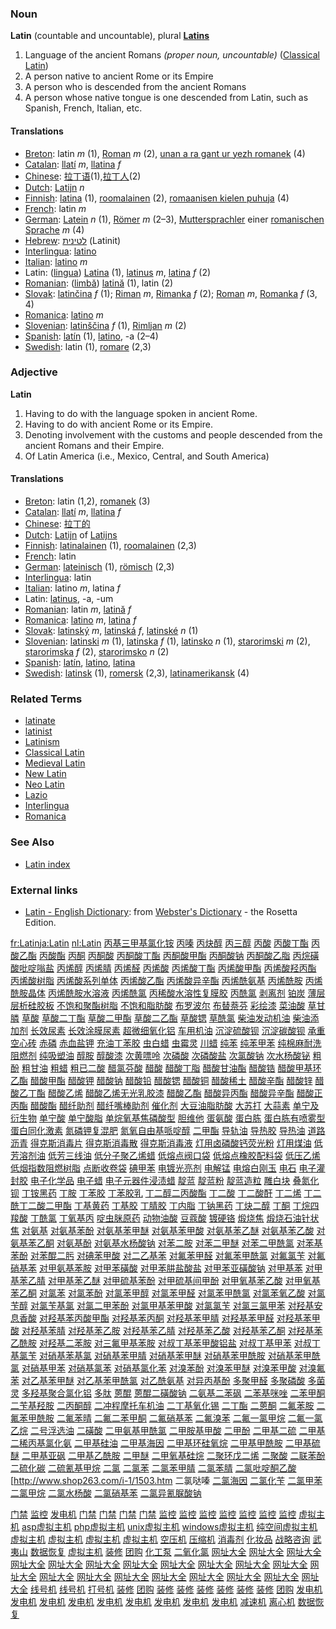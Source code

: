 === Noun ===
'''Latin'''  (countable and uncountable), plural '''[[Latins]]'''

# Language of the ancient Romans ''(proper noun, uncountable)'' ([[Classical Latin]])
# A person native to ancient Rome or its Empire
# A person who is descended from the ancient Romans
# A person whose native tongue is one descended from Latin, such as Spanish, French, Italian, etc.

====Translations====
*[[Breton]]: latin ''m'' (1), [[Roman]] ''m'' (2), [[unan a ra gant ur yezh romanek]] (4)
*[[Catalan]]: [[llatí]] ''m'', [[llatina]] ''f''
*[[Chinese]]: [[拉丁语]](1),[[拉丁人]](2)
*[[Dutch]]: [[Latijn]] ''n''
*[[Finnish]]: [[latina]] (1), [[roomalainen]] (2), [[romaanisen kielen puhuja]] (4)
*[[French]]: latin ''m''
*[[German]]: [[Latein]] ''n'' (1), [[Römer]] ''m'' (2–3), [[Muttersprachler]] einer [[romanische Sprache|romanischen Sprache]] ''m'' (4)
*[[Hebrew]]: [[לטינית]] (Latinit)
*[[Interlingua]]: [[latino]]
*[[Italian]]: [[latino]] ''m''
*Latin: ([[lingua]]) [[Latina]] (1), [[latinus]] ''m'', [[latina]] ''f'' (2)
*[[Romanian]]: ([[limbă]]) [[latină]] (1), latin (2)
*[[Slovak]]: [[latinčina]] ''f'' (1); [[Riman]] ''m'', [[Rimanka]] ''f'' (2); [[Roman]] ''m'', [[Romanka]] ''f'' (3, 4)
*[[Romanica]]: [[latino]] ''m''
*[[Slovenian]]: [[latinščina]] ''f'' (1), [[Rimljan]] ''m'' (2)
*[[Spanish]]: [[latín]] (1), [[latino]], -a (2–4)
*[[Swedish]]: latin (1), [[romare]] (2,3)

=== Adjective ===
'''Latin'''

# Having to do with the language spoken in ancient Rome.
# Having to do with ancient Rome or its Empire.
# Denoting involvement with the customs and people descended from the ancient Romans and their Empire.
# Of Latin America (i.e., Mexico, Central, and South America)

====Translations====
*[[Breton]]: latin (1,2), [[romanek]] (3)
*[[Catalan]]: [[llatí]] ''m'', [[llatina]] ''f''
*[[Chinese]]: [[拉丁的]]
*[[Dutch]]: [[Latijn]] of [[Latijns]]
*[[Finnish]]: [[latinalainen]] (1), [[roomalainen]] (2,3)
*[[French]]: latin
*[[German]]: [[lateinisch]] (1), [[römisch]] (2,3)
*[[Interlingua]]: latin
*[[Italian]]: latino ''m'', latina ''f''
*Latin: [[latinus]], -a, -um
*[[Romanian]]: latin ''m'', [[latină]] ''f''
*[[Romanica]]: [[latino]] ''m'', [[latina]] ''f''
*[[Slovak]]: [[latinský]] ''m'', [[latinská]] ''f'', [[latinské]] ''n'' (1)
*[[Slovenian]]: [[latinski]] ''m'' (1), [[latinska]] ''f'' (1), [[latinsko]] ''n'' (1), [[starorimski]] ''m'' (2), [[starorimska]] ''f'' (2), [[starorimsko]] ''n'' (2)
*[[Spanish]]: [[latín]], [[latino]], [[latina]]
*[[Swedish]]: [[latinsk]] (1), [[romersk]] (2,3), [[latinamerikansk]] (4)

=== Related Terms ===
*[[latinate]]
*[[latinist]]
*[[Latinism]]
*[[Classical Latin]]
*[[Medieval Latin]]
*[[New Latin]]
*[[Neo Latin]]
*[[Lazio]]
*[[Interlingua]]
*[[Romanica]]

===See Also===

*[[Wiktionary:Latin index|Latin index]]

=== External links===
*[http://www.websters-online-dictionary.org/definition/Latin-english/ Latin - English Dictionary]: from [http://www.websters-online-dictionary.org/ Webster's Dictionary] - the Rosetta Edition.
[[fr:Latin]][[ja:Latin]]
[[nl:Latin]]
[http://www.shop263.com/i-1/1201.htm 丙基三甲基氯化铵]
[http://www.shop263.com/i-1/1202.htm 丙嗪]
[http://www.shop263.com/i-1/1203.htm 丙炔醇]
[http://www.shop263.com/i-1/1204.htm 丙三醇]
[http://www.shop263.com/i-1/1205.htm 丙酸]
[http://www.shop263.com/i-1/1206.htm 丙酸丁酯]
[http://www.shop263.com/i-1/1207.htm 丙酸乙酯]
[http://www.shop263.com/i-1/1208.htm 丙酸酯]
[http://www.shop263.com/i-1/1209.htm 丙酮]
[http://www.shop263.com/i-1/1210.htm 丙酮酸]
[http://www.shop263.com/i-1/1211.htm 丙酮酸丁酯]
[http://www.shop263.com/i-1/1212.htm 丙酮酸甲酯]
[http://www.shop263.com/i-1/1213.htm 丙酮酸钠]
[http://www.shop263.com/i-1/1214.htm 丙酮酸乙脂]
[http://www.shop263.com/i-1/1215.htm 丙烷磺酸吡啶嗡盐]
[http://www.shop263.com/i-1/1216.htm 丙烯醇]
[http://www.shop263.com/i-1/1217.htm 丙烯腈]
[http://www.shop263.com/i-1/1218.htm 丙烯醛]
[http://www.shop263.com/i-1/1219.htm 丙烯酸]
[http://www.shop263.com/i-1/1220.htm 丙烯酸丁酯]
[http://www.shop263.com/i-1/1221.htm 丙烯酸甲酯]
[http://www.shop263.com/i-1/1222.htm 丙烯酸羟丙酯]
[http://www.shop263.com/i-1/1223.htm 丙烯酸树脂]
[http://www.shop263.com/i-1/1224.htm 丙烯酸系列单体]
[http://www.shop263.com/i-1/1225.htm 丙烯酸乙酯]
[http://www.shop263.com/i-1/1226.htm 丙烯酸异辛酯]
[http://www.shop263.com/i-1/1227.htm 丙烯酰氨基]
[http://www.shop263.com/i-1/1228.htm 丙烯酰胺]
[http://www.shop263.com/i-1/1229.htm 丙烯酰胺晶体]
[http://www.shop263.com/i-1/1230.htm 丙烯酰胺水溶液]
[http://www.shop263.com/i-1/1231.htm 丙烯酰氯]
[http://www.shop263.com/i-1/1232.htm 丙稀酸水溶性复膜胶]
[http://www.shop263.com/i-1/1233.htm 丙酰氯]
[http://www.shop263.com/i-1/1234.htm 剥离剂]
[http://www.shop263.com/i-1/1235.htm 铂炭]
[http://www.shop263.com/i-1/1236.htm 薄层层析硅胶板]
[http://www.shop263.com/i-1/1237.htm 不饱和聚酯树脂]
[http://www.shop263.com/i-1/1238.htm 不饱和脂肪酸]
[http://www.shop263.com/i-1/1239.htm 布罗波尔]
[http://www.shop263.com/i-1/1240.htm 布替萘芬]
[http://www.shop263.com/i-1/1241.htm 彩绘漆]
[http://www.shop263.com/i-1/1242.htm 菜油酸]
[http://www.shop263.com/i-1/1243.htm 草甘膦]
[http://www.shop263.com/i-1/1244.htm 草酸]
[http://www.shop263.com/i-1/1245.htm 草酸二丁酯]
[http://www.shop263.com/i-1/1246.htm 草酸二甲酯]
[http://www.shop263.com/i-1/1247.htm 草酸二乙酯]
[http://www.shop263.com/i-1/1248.htm 草酸锶]
[http://www.shop263.com/i-1/1249.htm 草酰氯]
[http://www.shop263.com/i-1/1250.htm 柴油发动机油]
[http://www.shop263.com/i-1/1251.htm 柴油添加剂]
[http://www.shop263.com/i-1/1252.htm 长效尿素]
[http://www.shop263.com/i-1/1253.htm 长效涂膜尿素]
[http://www.shop263.com/i-1/1254.htm 超微细氧化铝]
[http://www.shop263.com/i-1/1255.htm 车用机油]
[http://www.shop263.com/i-1/1256.htm 沉淀硫酸钡]
[http://www.shop263.com/i-1/1257.htm 沉淀碳酸钡]
[http://www.shop263.com/i-1/1258.htm 承重空心砖]
[http://www.shop263.com/i-1/1259.htm 赤磷]
[http://www.shop263.com/i-1/1260.htm 赤血盐钾]
[http://www.shop263.com/i-1/1261.htm 充油丁苯胶]
[http://www.shop263.com/i-1/1262.htm 虫白蜡]
[http://www.shop263.com/i-1/1263.htm 虫霉灵]
[http://www.shop263.com/i-1/1264.htm 川蜡]
[http://www.shop263.com/i-1/1265.htm 纯苯]
[http://www.shop263.com/i-1/1266.htm 纯苯甲苯]
[http://www.shop263.com/i-1/1267.htm 纯棉麻耐洗阻燃剂]
[http://www.shop263.com/i-1/1268.htm 纯吸塑油]
[http://www.shop263.com/i-1/1269.htm 醇胺]
[http://www.shop263.com/i-1/1270.htm 醇酸漆]
[http://www.shop263.com/i-1/1271.htm 次黄嘌呤]
[http://www.shop263.com/i-1/1272.htm 次磷酸]
[http://www.shop263.com/i-1/1273.htm 次磷酸盐]
[http://www.shop263.com/i-1/1274.htm 次氯酸钠]
[http://www.shop263.com/i-1/1275.htm 次水杨酸铋]
[http://www.shop263.com/i-1/1276.htm 粗酚]
[http://www.shop263.com/i-1/1277.htm 粗甘油]
[http://www.shop263.com/i-1/1278.htm 粗蜡]
[http://www.shop263.com/i-1/1279.htm 粗已二酸]
[http://www.shop263.com/i-1/1280.htm 醋氯芬酸]
[http://www.shop263.com/i-1/1281.htm 醋酸]
[http://www.shop263.com/i-1/1282.htm 醋酸丁脂]
[http://www.shop263.com/i-1/1283.htm 醋酸甘油酯]
[http://www.shop263.com/i-1/1284.htm 醋酸锆]
[http://www.shop263.com/i-1/1285.htm 醋酸甲基环乙酯]
[http://www.shop263.com/i-1/1286.htm 醋酸甲酯]
[http://www.shop263.com/i-1/1287.htm 醋酸钾]
[http://www.shop263.com/i-1/1288.htm 醋酸钠]
[http://www.shop263.com/i-1/1289.htm 醋酸铅]
[http://www.shop263.com/i-1/1290.htm 醋酸锶]
[http://www.shop263.com/i-1/1291.htm 醋酸铜]
[http://www.shop263.com/i-1/1292.htm 醋酸稀土]
[http://www.shop263.com/i-1/1293.htm 醋酸辛酯]
[http://www.shop263.com/i-1/1294.htm 醋酸锌]
[http://www.shop263.com/i-1/1295.htm 醋酸乙丁酯]
[http://www.shop263.com/i-1/1296.htm 醋酸乙烯]
[http://www.shop263.com/i-1/1297.htm 醋酸乙烯无光乳胶漆]
[http://www.shop263.com/i-1/1298.htm 醋酸乙酯]
[http://www.shop263.com/i-1/1299.htm 醋酸异丙酯]
[http://www.shop263.com/i-1/1300.htm 醋酸异辛酯]
[http://www.shop263.com/i-1/1301.htm 醋酸正丙酯]
[http://www.shop263.com/i-1/1302.htm 醋酸酯]
[http://www.shop263.com/i-1/1303.htm 醋纤助剂]
[http://www.shop263.com/i-1/1304.htm 醋纤嘴棒助剂]
[http://www.shop263.com/i-1/1305.htm 催化剂]
[http://www.shop263.com/i-1/1306.htm 大豆油脂肪酸]
[http://www.shop263.com/i-1/1307.htm 大苏打]
[http://www.shop263.com/i-1/1308.htm 大蒜素]
[http://www.shop263.com/i-1/1309.htm 单宁及衍生物]
[http://www.shop263.com/i-1/1310.htm 单宁酸]
[http://www.shop263.com/i-1/1311.htm 单宁酸脂]
[http://www.shop263.com/i-1/1312.htm 单烷氧基焦磷酸型]
[http://www.shop263.com/i-1/1313.htm 胆维他]
[http://www.shop263.com/i-1/1314.htm 蛋氨酸]
[http://www.shop263.com/i-1/1315.htm 蛋白胨]
[http://www.shop263.com/i-1/1316.htm 蛋白胨有喷雾型]
[http://www.shop263.com/i-1/1317.htm 蛋白同化激素]
[http://www.shop263.com/i-1/1318.htm 氮磷钾复混肥]
[http://www.shop263.com/i-1/1319.htm 氮氧自由基哌啶醇]
[http://www.shop263.com/i-1/1320.htm 二甲酯]
[http://www.shop263.com/i-1/1321.htm 导轨油]
[http://www.shop263.com/i-1/1322.htm 导热胶]
[http://www.shop263.com/i-1/1323.htm 导热油]
[http://www.shop263.com/i-1/1324.htm 道路沥青]
[http://www.shop263.com/i-1/1325.htm 得克斯消毒片]
[http://www.shop263.com/i-1/1326.htm 得克斯消毒散]
[http://www.shop263.com/i-1/1327.htm 得克斯消毒液]
[http://www.shop263.com/i-1/1328.htm 灯用卤磷酸钙荧光粉]
[http://www.shop263.com/i-1/1329.htm 灯用煤油]
[http://www.shop263.com/i-1/1330.htm 低芳溶剂油]
[http://www.shop263.com/i-1/1331.htm 低芳三线油]
[http://www.shop263.com/i-1/1332.htm 低分子聚乙烯蜡]
[http://www.shop263.com/i-1/1333.htm 低熔点阀口袋]
[http://www.shop263.com/i-1/1334.htm 低熔点橡胶配料袋]
[http://www.shop263.com/i-1/1335.htm 低压乙烯]
[http://www.shop263.com/i-1/1336.htm 低烟指数阻燃树脂]
[http://www.shop263.com/i-1/1337.htm 点断收卷袋]
[http://www.shop263.com/i-1/1338.htm 碘甲苯]
[http://www.shop263.com/i-1/1339.htm 电镀光亮剂]
[http://www.shop263.com/i-1/1340.htm 电解锰]
[http://www.shop263.com/i-1/1341.htm 电熔白刚玉]
[http://www.shop263.com/i-1/1342.htm 电石]
[http://www.shop263.com/i-1/1343.htm 电子灌封胶]
[http://www.shop263.com/i-1/1344.htm 电子化学品]
[http://www.shop263.com/i-1/1345.htm 电子蜡]
[http://www.shop263.com/i-1/1346.htm 电子元器件浸渍蜡]
[http://www.shop263.com/i-1/1347.htm 靛蓝]
[http://www.shop263.com/i-1/1348.htm 靛蓝粉]
[http://www.shop263.com/i-1/1349.htm 靛蓝造粒]
[http://www.shop263.com/i-1/1350.htm 雕白块]
[http://www.shop263.com/i-1/1351.htm 叠氮化钡]
[http://www.shop263.com/i-1/1352.htm 丁铵黑药]
[http://www.shop263.com/i-1/1353.htm 丁胺]
[http://www.shop263.com/i-1/1354.htm 丁苯胶]
[http://www.shop263.com/i-1/1355.htm 丁苯胶乳]
[http://www.shop263.com/i-1/1356.htm 丁二醇二丙酸酯]
[http://www.shop263.com/i-1/1357.htm 丁二酸]
[http://www.shop263.com/i-1/1358.htm 丁二酸酐]
[http://www.shop263.com/i-1/1359.htm 丁二烯]
[http://www.shop263.com/i-1/1360.htm 丁二酰丁二酸二甲酯]
[http://www.shop263.com/i-1/1361.htm 丁基黄药]
[http://www.shop263.com/i-1/1362.htm 丁基胶]
[http://www.shop263.com/i-1/1363.htm 丁腈胶]
[http://www.shop263.com/i-1/1364.htm 丁内脂]
[http://www.shop263.com/i-1/1365.htm 丁钠黑药]
[http://www.shop263.com/i-1/1366.htm 丁炔二醇]
[http://www.shop263.com/i-1/1367.htm 丁酮]
[http://www.shop263.com/i-1/1368.htm 丁烷四羧酸]
[http://www.shop263.com/i-1/1369.htm 丁酰氯]
[http://www.shop263.com/i-1/1370.htm 丁氧基丙]
[http://www.shop263.com/i-1/1371.htm 啶虫脒原药]
[http://www.shop263.com/i-1/1372.htm 动物油酸]
[http://www.shop263.com/i-1/1373.htm 豆蔻酸]
[http://www.shop263.com/i-1/1374.htm 镀硬铬]
[http://www.shop263.com/i-1/1375.htm 煅烧焦]
[http://www.shop263.com/i-1/1376.htm 煅烧石油针状焦]
[http://www.shop263.com/i-1/1377.htm 对氨基]
[http://www.shop263.com/i-1/1378.htm 对氨基苯酚]
[http://www.shop263.com/i-1/1379.htm 对氨基苯甲醚]
[http://www.shop263.com/i-1/1380.htm 对氨基苯甲酸]
[http://www.shop263.com/i-1/1381.htm 对氨基苯乙醚]
[http://www.shop263.com/i-1/1382.htm 对氨基苯乙酸]
[http://www.shop263.com/i-1/1383.htm 对氨基苯乙酮]
[http://www.shop263.com/i-1/1384.htm 对氨基酚]
[http://www.shop263.com/i-1/1385.htm 对氨基水杨酸钠]
[http://www.shop263.com/i-1/1386.htm 对苯二胺]
[http://www.shop263.com/i-1/1387.htm 对苯二甲醚]
[http://www.shop263.com/i-1/1388.htm 对苯二甲酰氯]
[http://www.shop263.com/i-1/1389.htm 对苯基苯酚]
[http://www.shop263.com/i-1/1390.htm 对苯醌二肟]
[http://www.shop263.com/i-1/1391.htm 对碘苯甲酸]
[http://www.shop263.com/i-1/1392.htm 对二乙基苯]
[http://www.shop263.com/i-1/1393.htm 对氟苯甲醛]
[http://www.shop263.com/i-1/1394.htm 对氟苯甲酰氯]
[http://www.shop263.com/i-1/1395.htm 对氟氯苄]
[http://www.shop263.com/i-1/1396.htm 对氟硝基苯]
[http://www.shop263.com/i-1/1397.htm 对甲氨基苯胺]
[http://www.shop263.com/i-1/1398.htm 对甲苯磺酸]
[http://www.shop263.com/i-1/1399.htm 对甲苯肼盐酸盐]
[http://www.shop263.com/i-1/1400.htm 对甲苯亚磺酸钠]
[http://www.shop263.com/i-1/1401.htm 对甲基苯]
[http://www.shop263.com/i-1/1402.htm 对甲基苯乙腈]
[http://www.shop263.com/i-1/1403.htm 对甲基苯乙醚]
[http://www.shop263.com/i-1/1404.htm 对甲硫基苯酚]
[http://www.shop263.com/i-1/1405.htm 对甲硫基间甲酚]
[http://www.shop263.com/i-1/1406.htm 对甲氧基苯乙酸]
[http://www.shop263.com/i-1/1407.htm 对甲氧基苯乙酮]
[http://www.shop263.com/i-1/1408.htm 对氯苯]
[http://www.shop263.com/i-1/1409.htm 对氯苯酚]
[http://www.shop263.com/i-1/1410.htm 对氯苯甲醇]
[http://www.shop263.com/i-1/1411.htm 对氯苯甲醛]
[http://www.shop263.com/i-1/1412.htm 对氯苯甲酰氯]
[http://www.shop263.com/i-1/1413.htm 对氯苯氧乙酸]
[http://www.shop263.com/i-1/1414.htm 对氯苄醇]
[http://www.shop263.com/i-1/1415.htm 对氯苄基氯]
[http://www.shop263.com/i-1/1416.htm 对氯二甲苯酚]
[http://www.shop263.com/i-1/1417.htm 对氯甲基苯甲酸]
[http://www.shop263.com/i-1/1418.htm 对氯氯苄]
[http://www.shop263.com/i-1/1419.htm 对氯三氯甲苯]
[http://www.shop263.com/i-1/1420.htm 对羟基安息香酸]
[http://www.shop263.com/i-1/1421.htm 对羟基苯丙酸甲酯]
[http://www.shop263.com/i-1/1422.htm 对羟基苯丙酮]
[http://www.shop263.com/i-1/1423.htm 对羟基苯甲腈]
[http://www.shop263.com/i-1/1424.htm 对羟基苯甲醛]
[http://www.shop263.com/i-1/1425.htm 对羟基苯甲酸]
[http://www.shop263.com/i-1/1426.htm 对羟基苯腈]
[http://www.shop263.com/i-1/1427.htm 对羟基苯乙胺]
[http://www.shop263.com/i-1/1428.htm 对羟基苯乙腈]
[http://www.shop263.com/i-1/1429.htm 对羟基苯乙酸]
[http://www.shop263.com/i-1/1430.htm 对羟基苯乙酮]
[http://www.shop263.com/i-1/1431.htm 对羟基苯乙酰胺]
[http://www.shop263.com/i-1/1432.htm 对羟基二苯胺]
[http://www.shop263.com/i-1/1433.htm 对三氟甲基苯胺]
[http://www.shop263.com/i-1/1434.htm 对叔丁基苯甲酸铝盐]
[http://www.shop263.com/i-1/1435.htm 对叔丁基甲苯]
[http://www.shop263.com/i-1/1436.htm 对叔丁基氯苄]
[http://www.shop263.com/i-1/1437.htm 对硝基苯基氯]
[http://www.shop263.com/i-1/1438.htm 对硝基苯甲腈]
[http://www.shop263.com/i-1/1439.htm 对硝基苯甲醚]
[http://www.shop263.com/i-1/1440.htm 对硝基苯甲酰胺]
[http://www.shop263.com/i-1/1441.htm 对硝基苯甲酰氯]
[http://www.shop263.com/i-1/1442.htm 对硝基甲苯]
[http://www.shop263.com/i-1/1443.htm 对硝基氯苯]
[http://www.shop263.com/i-1/1444.htm 对硝基氯化苯]
[http://www.shop263.com/i-1/1445.htm 对溴苯酚]
[http://www.shop263.com/i-1/1446.htm 对溴苯甲醚]
[http://www.shop263.com/i-1/1447.htm 对溴苯甲酸]
[http://www.shop263.com/i-1/1448.htm 对溴氟苯]
[http://www.shop263.com/i-1/1449.htm 对乙基苯甲醚]
[http://www.shop263.com/i-1/1450.htm 对乙基苯甲酰氯]
[http://www.shop263.com/i-1/1451.htm 对乙酰氨基]
[http://www.shop263.com/i-1/1452.htm 对异丙基酚]
[http://www.shop263.com/i-1/1453.htm 多聚甲醛]
[http://www.shop263.com/i-1/1454.htm 多聚磷酸]
[http://www.shop263.com/i-1/1455.htm 多菌灵]
[http://www.shop263.com/i-1/1456.htm 多羟基聚合氯化铝]
[http://www.shop263.com/i-1/1457.htm 多肽]
[http://www.shop263.com/i-1/1458.htm 蒽醌]
[http://www.shop263.com/i-1/1459.htm 蒽醌二磺酸钠]
[http://www.shop263.com/i-1/1460.htm 二氨基二苯砜]
[http://www.shop263.com/i-1/1461.htm 二苯基咪唑]
[http://www.shop263.com/i-1/1462.htm 二苯甲酮]
[http://www.shop263.com/i-1/1463.htm 二苄基羟胺]
[http://www.shop263.com/i-1/1464.htm 二丙酮醇]
[http://www.shop263.com/i-1/1465.htm 二冲程摩托车机油]
[http://www.shop263.com/i-1/1466.htm 二丁基氧化锡]
[http://www.shop263.com/i-1/1467.htm 二丁酯]
[http://www.shop263.com/i-1/1468.htm 二蒽酮]
[http://www.shop263.com/i-1/1469.htm 二氟苯胺]
[http://www.shop263.com/i-1/1470.htm 二氟苯甲酰胺]
[http://www.shop263.com/i-1/1471.htm 二氟苯晴]
[http://www.shop263.com/i-1/1472.htm 二氟二苯甲酮]
[http://www.shop263.com/i-1/1473.htm 二氟硝基苯]
[http://www.shop263.com/i-1/1474.htm 二氟溴苯]
[http://www.shop263.com/i-1/1475.htm 二氟一氯甲烷]
[http://www.shop263.com/i-1/1476.htm 二氟一氯乙烷]
[http://www.shop263.com/i-1/1477.htm 二号浮选油]
[http://www.shop263.com/i-1/1478.htm 二磺酸]
[http://www.shop263.com/i-1/1479.htm 二甲氨基甲酰氯]
[http://www.shop263.com/i-1/1480.htm 二甲胺基甲酸]
[http://www.shop263.com/i-1/1481.htm 二甲酚]
[http://www.shop263.com/i-1/1482.htm 二甲基二硫]
[http://www.shop263.com/i-1/1483.htm 二甲基二稀丙基氯化氨]
[http://www.shop263.com/i-1/1484.htm 二甲基硅油]
[http://www.shop263.com/i-1/1485.htm 二甲基海因]
[http://www.shop263.com/i-1/1486.htm 二甲基环硅氧烷]
[http://www.shop263.com/i-1/1487.htm 二甲基甲酰胺]
[http://www.shop263.com/i-1/1488.htm 二甲基硫醚]
[http://www.shop263.com/i-1/1489.htm 二甲基亚砜]
[http://www.shop263.com/i-1/1490.htm 二甲基乙酰胺]
[http://www.shop263.com/i-1/1491.htm 二甲醚]
[http://www.shop263.com/i-1/1492.htm 二甲氧基硅烷]
[http://www.shop263.com/i-1/1493.htm 二聚环戊二烯]
[http://www.shop263.com/i-1/1494.htm 二聚酸]
[http://www.shop263.com/i-1/1495.htm 二联苯酚]
[http://www.shop263.com/i-1/1496.htm 二硫化碳]
[http://www.shop263.com/i-1/1497.htm 二硫氰基甲烷]
[http://www.shop263.com/i-1/1498.htm 二氯]
[http://www.shop263.com/i-1/1499.htm 二氯苯]
[http://www.shop263.com/i-1/1500.htm 二氯苯甲腈]
[http://www.shop263.com/i-1/1501.htm 二氯苯腈]
[http://www.shop263.com/i-1/1502.htm 二氯吡啶酮乙酸]
[http://www.shop263.com/i-1/1503.htm 二氯哒嗪
[http://www.shop263.com/i-1/1504.htm 二氯海因]
[http://www.shop263.com/i-1/1505.htm 二氯化苄]
[http://www.shop263.com/i-1/1505.htm 二氯甲苯]
[http://www.shop263.com/i-1/1507.htm 二氯甲烷]
[http://www.shop263.com/i-1/1508.htm 二氯水杨酸]
[http://www.shop263.com/i-1/1509.htm 二氯硝基苯]
[http://www.shop263.com/i-1/1510.htm 二氯异氰脲酸钠] 










 

[http://www.haishun.net 门禁]
[http://www.haishun.net 监控]
[http://www.genset-sh.com 发电机]
[http://www.haishun.net/p_mjds.htm 门禁]
[http://www.haishun.net/p_mjds_dmmj.htm 门禁]
[http://www.haishun.net/p_mjds_lwmj.htm 门禁]
[http://www.haishun.net/p_mjds_yjs.htm 门禁]
[http://www.haishun.net/cctv.htm 监控]
[http://www.haishun.net/p_cctv_jk.htm 监控]
[http://www.haishun.net/p_cctv_jk_sxj.htm 监控]
[http://www.haishun.net/p_cctv_jk_xsq.htm 监控]
[http://www.haishun.net/p_cctv_jk_yplxj.htm 监控]
[http://www.haishun.net/p_cctv_jk_yt.htm 监控]
[http://www.haishun.net/p_cctv_jk_zj.htm 监控]
[http://www.7766888.com 虚拟主机]
[http://www.7766888.com/introcom.htm asp虚拟主机]
[http://www.7766888.com/introcn.htm php虚拟主机]
[http://www.7766888.com/u_puji.htm unix虚拟主机]
[http://www.7766888.com/mysql.htm windows虚拟主机]
[http://www.7766888.com/u_jingji.htm 纯空间虚拟主机]
[http://www.7766888.com/u_biaozhun.htm 虚拟主机]
[http://www.7766888.com/u_zhiqiang.htm 虚拟主机]
[http://www.7766888.com/w_jingji.htm 虚拟主机]
[http://www.7766888.com/w_biaozhun.htm 虚拟主机]
[http://www.asp169.com/marketingsoft1.htm 空压机]
[http://www.asp169.com/marketingsoft2.htm 压缩机]
[http://www.asp169.com/zhaoguan.htm 消毒剂]
[http://www.asp169.com/crm.htm 化妆品]
[http://www.asp169.com/marketingsoft3.htm 战略咨询]
[http://www.asp169.com/marketingsoft4.htm 武夷山]
[http://www.asp169.com/marketingsoft5.htm 数据恢复]
[http://haishun11.51.net 虚拟主机]
[http://decorate.51.net 装修]
[http://decorate.51.net 团购]
[http://www.xsjby.cn 化工泵]
[http://www.asp169.com/zhaoguan2.htm 二氧化氯]
[http://www.fm360.net 网址大全]
[http://www.fm360.net/page/001.html 网址大全]
[http://www.fm360.net/page/game.htm 网址大全]
[http://www.fm360.net/page/software.htm 网址大全]
[http://www.fm360.net/page/jinshi.htm 网址大全]
[http://www.fm360.net/page/music.htm 网址大全]
[http://www.fm360.net/page/053.html 网址大全]
[http://www.fm360.net/page/flash.htm 网址大全]
[http://www.fm360.net/page/newsweek.htm 网址大全]
[http://www.fm360.net/page/club.htm 网址大全]
[http://www.fm360.net/page/stock.htm 网址大全]
[http://www.fm360.net/page/love.htm 网址大全]
[http://www.fm360.net/page/netcard.htm 网址大全]
[http://www.fm360.net/page/025.html 网址大全]
[http://www.fm360.net/page/hardware.htm 网址大全]
[http://www.fm360.net/page/sport.htm 网址大全]
[http://www.fm360.net/page/shouji.htm 网址大全]
[http://www.fm360.net/page/ym.htm 网址大全]
[http://www.fm360.net/page/ylbj.htm 网址大全]
[http://www.fm360.net/page/car.htm 网址大全]
[http://www.jifamark.com 线号机]
[http://www.jifamark.com/xhj.htm 线号机]
[http://www.jifamark.com 打号机]
[http://www.funasia.cn 装修]
[http://www.funasia.cn 团购]
[http://www.funasia.cn/pinpai.asp 装修]
[http://www.funasia.cn/client/gb_list.asp 装修]
[http://www.funasia.cn/design/index.asp 装修]
[http://www.funasia.cn/funasiaHome/index.asp 装修]
[http://www.funasia.cn/jiancai.asp 装修]
[http://www.funasia.cn/shishang.asp 装修]
[http://www.funasia.cn/mall/AboutOur.htm 团购]
[http://www.genset-sh.com/cai.asp 发电机]
[http://www.genset-sh.com/tancu.asp 发电机]
[http://www.genset-sh.com/xi3.asp 发电机]
[http://www.genset-sh.com/lan.asp 发电机]
[http://www.genset-sh.com/leng.asp 发电机]
[http://www.genset-sh.com/jiyou.asp 发电机]
[http://www.genset-sh.com/ranyou.asp 发电机]
[http://www.genset-sh.com/kuongqi.asp 发电机]
[http://www.genset-sh.com/ssss.asp 发电机]
[http://www.zj-df.com 减速机]
[http://www.xhhj.com.cn 离心机]
[http://www.hdfix.com.cn 数据恢复]